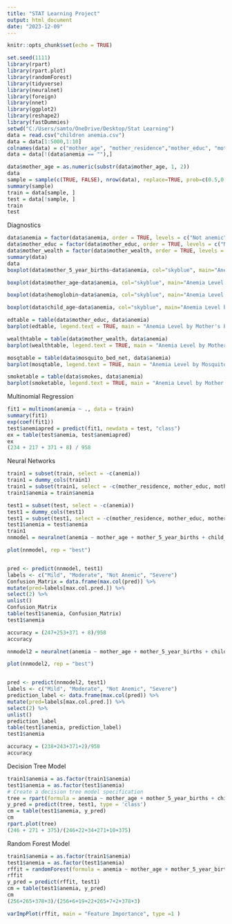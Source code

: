 ---
title: "STAT Learning Project"
output: html_document
date: "2023-12-09"
---

```{r setup, include=FALSE}
knitr::opts_chunk$set(echo = TRUE)
```

```{r}
set.seed(1111)
library(rpart)
library(rpart.plot)
library(randomForest)
library(tidyverse)
library(neuralnet)
library(foreign)
library(nnet)
library(ggplot2)
library(reshape2)
library(fastDummies)
setwd("C:/Users/samto/OneDrive/Desktop/Stat Learning")
data = read.csv("children anemia.csv")
data = data[1:5000,1:10]
colnames(data) = c("mother_age", "mother_residence","mother_educ", "mother_wealth", "mother_5_year_births", "child_age", "hemoglobin", "anemia", "mosquito_bed_net", "smokes")
data = data[!(data$anemia == ""),]

data$mother_age = as.numeric(substr(data$mother_age, 1, 2))
data
sample = sample(c(TRUE, FALSE), nrow(data), replace=TRUE, prob=c(0.5,0.5))
summary(sample)
train = data[sample, ]
test = data[!sample, ]
train
test
```

Diagnostics
```{r}
data$anemia = factor(data$anemia, order = TRUE, levels = c("Not anemic", "Mild", "Moderate", "Severe"))
data$mother_educ = factor(data$mother_educ, order = TRUE, levels = c("No education", "Primary", "Secondary", "Higher"))
data$mother_wealth = factor(data$mother_wealth, order = TRUE, levels = c("Poorest", "Poorer", "Middle", "Richer", "Richest"))
summary(data)
data
boxplot(data$mother_5_year_births~data$anemia, col="skyblue", main="Anemia Level by Mother's Births in 5 years", xlab="Anemia Level", ylab="Mother's Births in 5 Years")

boxplot(data$mother_age~data$anemia, col="skyblue", main="Anemia Level by Mother's Birth Age", xlab="Anemia Level", ylab="Mother Birth Age")

boxplot(data$hemoglobin~data$anemia, col="skyblue", main="Anemia Level by Hemoglobin Level", xlab="Anemia Level", ylab="Hemoglobin Level")

boxplot(data$child_age~data$anemia, col="skyblue", main="Anemia Level by Child's Age", xlab="Anemia Level", ylab="Child's Age")

edtable = table(data$mother_educ, data$anemia)
barplot(edtable, legend.text = TRUE, main = "Anemia Level by Mother's Education", xlab = "Anemia Level", ylab = "Frequency" )

wealthtable = table(data$mother_wealth, data$anemia)
barplot(wealthtable, legend.text = TRUE, main = "Anemia Level by Mother's Wealth", xlab = "Anemia Level", ylab = "Frequency" )

mosqtable = table(data$mosquito_bed_net, data$anemia)
barplot(mosqtable, legend.text = TRUE, main = "Anemia Level by Mosquito Bed Net", xlab = "Anemia Level", ylab = "Frequency" )

smoketable = table(data$smokes, data$anemia)
barplot(smoketable, legend.text = TRUE, main = "Anemia Level by Mother's Smoking Status", xlab = "Anemia Level", ylab = "Frequency" )
```

Multinomial Regression
```{r}

fit1 = multinom(anemia ~ ., data = train)
summary(fit1)
exp(coef(fit1))
test$anemiapred = predict(fit1, newdata = test, "class")
ex = table(test$anemia, test$anemiapred)
ex
(234 + 217 + 371 + 8) / 958
```

Neural Networks
```{r}
train1 = subset(train, select = -c(anemia))
train1 = dummy_cols(train1)
train1 = subset(train1, select = -c(mother_residence, mother_educ, mother_wealth, mosquito_bed_net, smokes))
train1$anemia = train$anemia

test1 = subset(test, select = -c(anemia))
test1 = dummy_cols(test1)
test1 = subset(test1, select = -c(mother_residence, mother_educ, mother_wealth, mosquito_bed_net, smokes))
test1$anemia = test$anemia
train1
nnmodel = neuralnet(anemia ~ mother_age + mother_5_year_births + child_age + hemoglobin + mother_residence_Urban + mother_educ_Higher + mother_educ_Primary + mother_educ_Secondary + mother_wealth_Middle + mother_wealth_Poorer + mother_wealth_Richer + mother_wealth_Richest +  mosquito_bed_net_Yes + smokes_Yes, hidden = 4, data=train1,linear.output = FALSE, stepmax = 1e7)

plot(nnmodel, rep = "best")


pred <- predict(nnmodel, test1)
labels <- c("Mild", "Moderate", "Not Anemic", "Severe")
Confusion_Matrix = data.frame(max.col(pred)) %>%     
mutate(pred=labels[max.col.pred.]) %>%
select(2) %>%
unlist()
Confusion_Matrix
table(test1$anemia, Confusion_Matrix)
test1$anemia

accuracy = (247+253+371 + 8)/958
accuracy

nnmodel2 = neuralnet(anemia ~ mother_age + mother_5_year_births + child_age + hemoglobin + mother_residence_Urban + mother_educ_Higher + mother_educ_Primary + mother_educ_Secondary + mother_wealth_Middle + mother_wealth_Poorer + mother_wealth_Richer + mother_wealth_Richest +  mosquito_bed_net_Yes + smokes_Yes, hidden = c(4,2), data=train1,linear.output = FALSE, stepmax = 1e7)

plot(nnmodel2, rep = "best")


pred <- predict(nnmodel2, test1)
labels <- c("Mild", "Moderate", "Not Anemic", "Severe")
prediction_label <- data.frame(max.col(pred)) %>%     
mutate(pred=labels[max.col.pred.]) %>%
select(2) %>%
unlist()
prediction_label
table(test1$anemia, prediction_label)
test1$anemia

accuracy = (238+243+371+2)/958
accuracy
```
Decision Tree Model
```{r}
train1$anemia = as.factor(train1$anemia)
test1$anemia = as.factor(test1$anemia)
# Create a decision tree model specification
tree = rpart(formula = anemia ~ mother_age + mother_5_year_births + child_age + hemoglobin + mother_residence_Urban + mother_educ_Higher + mother_educ_Primary + mother_educ_Secondary + mother_wealth_Middle + mother_wealth_Poorer + mother_wealth_Richer + mother_wealth_Richest +  mosquito_bed_net_Yes + smokes_Yes, data = train1)
y_pred = predict(tree, test1, type = 'class')
cm = table(test1$anemia, y_pred)
cm
rpart.plot(tree)
(246 + 271 + 375)/(246+22+34+271+10+375)
```
Random Forest Model

```{r}
train1$anemia = as.factor(train1$anemia)
test1$anemia = as.factor(test1$anemia)
rffit = randomForest(formula = anemia ~ mother_age + mother_5_year_births + child_age + hemoglobin + mother_residence_Urban + mother_educ_Higher + mother_educ_Primary + mother_educ_Secondary + mother_wealth_Middle + mother_wealth_Poorer + mother_wealth_Richer + mother_wealth_Richest +  mosquito_bed_net_Yes + smokes_Yes, data = train1, importance = TRUE) 
rffit
y_pred = predict(rffit, test1)
cm = table(test1$anemia, y_pred)
cm
(256+265+378+3)/(256+6+19+22+265+7+2+378+3)

varImpPlot(rffit, main = "Feature Importance", type =1 )
```